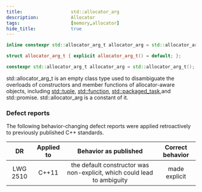 ```yaml
---
title:                  std::allocator_arg
description:            Allocator
tags:                   [memory,allocator]
hide_title:             true
---
```



<ClassSummary name="allocator_arg" namespaces="std" folder="memory" headerName="memory"/>

```cpp title='Since C++17'
inline constexpr std::allocator_arg_t allocator_arg = std::allocator_arg_t();
```
```cpp title='Since C++11'
struct allocator_arg_t { explicit allocator_arg_t() = default; };

constexpr std::allocator_arg_t allocator_arg = std::allocator_arg_t();  // Until C++17
```

std::allocator_arg_t is an empty class type used to disambiguate the overloads of constructors and member functions of allocator-aware objects,
including [std::tuple](/docs/std/utility/tuple), <Until v='cpp17'>[std::function](/docs/std/utility/functional/function), 
[std::packaged_task](/docs/std/thread/packaged_task),</Until>and std::promise. std::allocator_arg is a constant of it.

### Defect reports

The following behavior-changing defect reports were applied retroactively to previously published C++ standards.

|    DR    | Applied to |                          Behavior as published                          | Correct behavior |
|:--------:|:----------:|:-----------------------------------------------------------------------:|:----------------:|
| LWG 2510 | C++11      | the default constructor was non-explicit, which could lead to ambiguity | made explicit    |